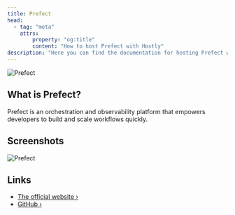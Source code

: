 ```yaml
---
title: Prefect
head:
  - tag: "meta"
    attrs:
        property: "og:title"
        content: "How to host Prefect with Hostly"
description: "Here you can find the documentation for hosting Prefect with Hostly."
---
```



<Badge text="One-click setup." variant="note" size="large" />

![Prefect](../../../assets/images/services/prefect.png)

## What is Prefect?

Prefect is an orchestration and observability platform that empowers developers to build and scale workflows quickly.

## Screenshots

![Prefect](../../../assets/images/services/prefect.avif)

## Links

- [The official website ›](https://www.prefect.io?utm_source=hostly.khulnasoft.com)
- [GitHub ›](https://github.com/PrefectHQ/prefect?utm_source=hostly.khulnasoft.com)
